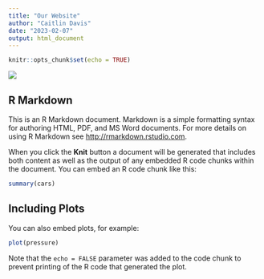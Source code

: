 ```yaml
---
title: "Our Website"
author: "Caitlin Davis"
date: "2023-02-07"
output: html_document
---
```


```r
knitr::opts_chunk$set(echo = TRUE)
```
![](https://www.google.com/url?sa=i&url=https%3A%2F%2Fwww.pinterest.com%2Fpin%2F250583166739730839%2F&psig=AOvVaw2kaq9Ow5URKMnCuBcMCIlu&ust=1675869036881000&source=images&cd=vfe&ved=0CA8QjRxqFwoTCIj4senYg_0CFQAAAAAdAAAAABAD)

## R Markdown

This is an R Markdown document. Markdown is a simple formatting syntax for authoring HTML, PDF, and MS Word documents. For more details on using R Markdown see <http://rmarkdown.rstudio.com>.

When you click the **Knit** button a document will be generated that includes both content as well as the output of any embedded R code chunks within the document. You can embed an R code chunk like this:

```r
summary(cars)
```

## Including Plots

You can also embed plots, for example:

```r
plot(pressure)
```

Note that the `echo = FALSE` parameter was added to the code chunk to prevent printing of the R code that generated the plot.
